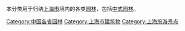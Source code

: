 本分类用于归纳[[上海市|上海市]]境内的各类[[园林|园林]]，包括[[中式园林|中式园林]]。

[[Category:中国各省园林|Category:中国各省园林]]
[[Category:上海市建筑物|Category:上海市建筑物]]
[[Category:上海旅游景点|Category:上海旅游景点]]
